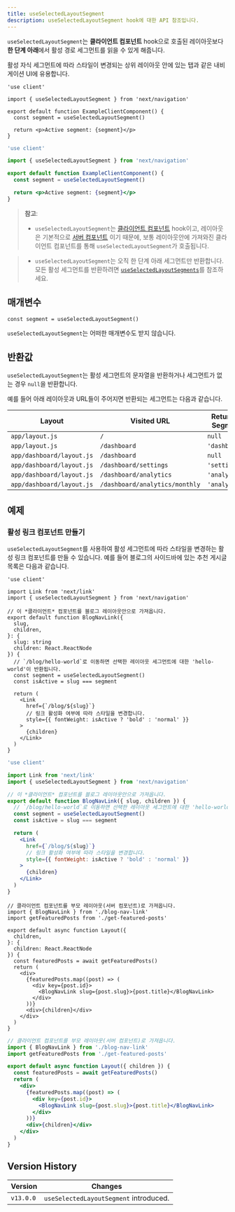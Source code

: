 ```yaml
---
title: useSelectedLayoutSegment
description: useSelectedLayoutSegment hook에 대한 API 참조입니다.
---
```


`useSelectedLayoutSegment`는 **클라이언트 컴포넌트** hook으로 호출된 레이아웃보다 **한 단계 아래**에서 활성 경로 세그먼트를 읽을 수 있게 해줍니다.

활성 자식 세그먼트에 따라 스타일이 변경되는 상위 레이아웃 안에 있는 탭과 같은 내비게이션 UI에 유용합니다.

```tsx filename="app/example-client-component.tsx" switcher
'use client'

import { useSelectedLayoutSegment } from 'next/navigation'

export default function ExampleClientComponent() {
  const segment = useSelectedLayoutSegment()

  return <p>Active segment: {segment}</p>
}
```

```jsx filename="app/example-client-component.js" switcher
'use client'

import { useSelectedLayoutSegment } from 'next/navigation'

export default function ExampleClientComponent() {
  const segment = useSelectedLayoutSegment()

  return <p>Active segment: {segment}</p>
}
```

> **참고**:
>
> - `useSelectedLayoutSegment`는 [클라이언트 컴포넌트](/docs/getting-started/react-essentials#client-components) hook이고, 레이아웃은 기본적으로 [서버 컴포넌트](/docs/getting-started/react-essentials#server-components) 이기 때문에, 보통 레이아웃안에 가져와진 클라이언트 컴포넌트를 통해 `useSelectedLayoutSegment`가 호출됩니다.

> - `useSelectedLayoutSegment`는 오직 한 단계 아래 세그먼트만 반환합니다. 모든 활성 세그먼트를 반환하려면 [`useSelectedLayoutSegments`](/docs/app/api-reference/functions/use-selected-layout-segments)를 참조하세요.

## 매개변수

```tsx
const segment = useSelectedLayoutSegment()
```

`useSelectedLayoutSegment`는 어떠한 매개변수도 받지 않습니다.

## 반환값

`useSelectedLayoutSegment`는 활성 세그먼트의 문자열을 반환하거나 세그먼트가 없는 경우 `null`을 반환합니다.

예를 들어 아래 레이아웃과 URL들이 주어지면 반환되는 세그먼트는 다음과 같습니다.

| Layout                    | Visited URL                    | Returned Segment |
| ------------------------- | ------------------------------ | ---------------- |
| `app/layout.js`           | `/`                            | `null`           |
| `app/layout.js`           | `/dashboard`                   | `'dashboard'`    |
| `app/dashboard/layout.js` | `/dashboard`                   | `null`           |
| `app/dashboard/layout.js` | `/dashboard/settings`          | `'settings'`     |
| `app/dashboard/layout.js` | `/dashboard/analytics`         | `'analytics'`    |
| `app/dashboard/layout.js` | `/dashboard/analytics/monthly` | `'analytics'`    |

## 예제

### 활성 링크 컴포넌트 만들기

`useSelectedLayoutSegment`를 사용하여 활성 세그먼트에 따라 스타일을 변경하는 활성 링크 컴포넌트를 만들 수 있습니다.
예를 들어 블로그의 사이드바에 있는 추천 게시글 목록은 다음과 같습니다.

```tsx filename="app/blog/blog-nav-link.tsx" switcher
'use client'

import Link from 'next/link'
import { useSelectedLayoutSegment } from 'next/navigation'

// 이 *클라이언트* 컴포넌트를 블로그 레이아웃안으로 가져옵니다.
export default function BlogNavLink({
  slug,
  children,
}: {
  slug: string
  children: React.ReactNode
}) {
  // `/blog/hello-world`로 이동하면 선택한 레이아웃 세그먼트에 대한 'hello-world'이 반환됩니다.
  const segment = useSelectedLayoutSegment()
  const isActive = slug === segment

  return (
    <Link
      href={`/blog/${slug}`}
      // 링크 활성화 여부에 따라 스타일을 변경합니다.
      style={{ fontWeight: isActive ? 'bold' : 'normal' }}
    >
      {children}
    </Link>
  )
}
```

```jsx filename="app/blog/blog-nav-link.js" switcher
'use client'

import Link from 'next/link'
import { useSelectedLayoutSegment } from 'next/navigation'

// 이 *클라이언트* 컴포넌트를 블로그 레이아웃안으로 가져옵니다.
export default function BlogNavLink({ slug, children }) {
  // `/blog/hello-world`로 이동하면 선택한 레이아웃 세그먼트에 대한 'hello-world'이 반환됩니다.
  const segment = useSelectedLayoutSegment()
  const isActive = slug === segment

  return (
    <Link
      href={`/blog/${slug}`}
      // 링크 활성화 여부에 따라 스타일을 변경합니다.
      style={{ fontWeight: isActive ? 'bold' : 'normal' }}
    >
      {children}
    </Link>
  )
}
```

```tsx filename="app/blog/layout.tsx" switcher
// 클라이언트 컴포넌트를 부모 레이아웃(서버 컴포넌트)로 가져옵니다.
import { BlogNavLink } from './blog-nav-link'
import getFeaturedPosts from './get-featured-posts'

export default async function Layout({
  children,
}: {
  children: React.ReactNode
}) {
  const featuredPosts = await getFeaturedPosts()
  return (
    <div>
      {featuredPosts.map((post) => (
        <div key={post.id}>
          <BlogNavLink slug={post.slug}>{post.title}</BlogNavLink>
        </div>
      ))}
      <div>{children}</div>
    </div>
  )
}
```

```jsx filename="app/blog/layout.js" switcher
// 클라이언트 컴포넌트를 부모 레이아웃(서버 컴포넌트)로 가져옵니다.
import { BlogNavLink } from './blog-nav-link'
import getFeaturedPosts from './get-featured-posts'

export default async function Layout({ children }) {
  const featuredPosts = await getFeaturedPosts()
  return (
    <div>
      {featuredPosts.map((post) => (
        <div key={post.id}>
          <BlogNavLink slug={post.slug}>{post.title}</BlogNavLink>
        </div>
      ))}
      <div>{children}</div>
    </div>
  )
}
```

## Version History

| Version   | Changes                                |
| --------- | -------------------------------------- |
| `v13.0.0` | `useSelectedLayoutSegment` introduced. |
